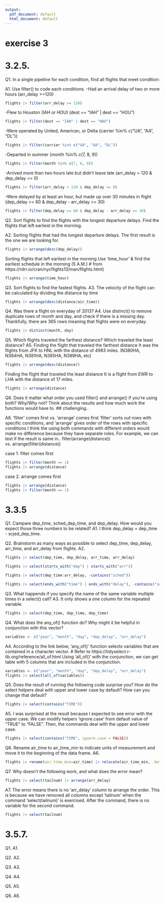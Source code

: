 ```yaml
---
output:
  pdf_document: default
  html_document: default
---
```

# exercise 3

# 3.2.5.
Q1. In a single pipeline for each condition, find all flights that meet condition:

A1. Use filter() to code each conditions. 
-Had an arrival delay of two or more hours (arr_delay >=120)
```r
flights |> filter(arr_delay >= 120)
```

-Flew to Houston (IAH or HOU) (dest == "IAH" | dest == "HOU")
```r
flights |> filter(dest == "IAH" | dest == "HOU")
```

-Were operated by United, American, or Delta (carrier %in% c("UA", "AA", "DL"))
```r
flights |> filter(carrier %in% c("UA", "AA", "DL"))
```

-Departed in summer (month %in% c(7, 8, 9))
```r
flights |> filter(month %in% c(7, 8, 9))
```

-Arrived more than two hours late but didn't leave late (arr_delay > 120 & dep_delay <= 0) 
```r
flights |> filter(arr_delay > 120 & dep_delay <= 0)
```

-Were delayed by at least an hour, but made up over 30 minutes in flight (dep_delay >= 60 & dep_delay - arr_delay >= 30)
```r
flights |> filter(dep_delay >= 60 & dep_delay - arr_delay >= 30)
```

Q2. Sort flights to find the flights with the longest departure delays. Find the flights that left earliest in the morning.

A2. 
Sorting flights that had the longest departure delays. The first result is the one we are looking for.
```r
flights |> arrange(desc(dep_delay))
```

Sorting flights that left earliest in the morning
Use 'time_hour' & find the earliest schedule in the morning (5 A.M.)
# from https://rdrr.io/cran/nycflights13/man/flights.html)

```r
flights |> arrange(time_hour)
```
Q3. Sort flights to find the fastest flights.
A3. The velocity of the flight can be calculated by dividing the distance by time
```r
flights |> arrange(desc(distance/air_time))
```

Q4. Was there a flight on everyday of 2013?
A4. Use distinct() to remove duplicate rows of month and day, and check if there is a missing day. Thankfully, there are 365 rows meaning that flights were on everyday.
```r
flights |> distinct(month, day)
```
Q5. Which flights traveled the farthest distance? Which traveled the least distance?
A5. 
Finding the flight that traveled the farthest distance
It was the flights from JFK to HNL with the distance of 4983 miles. (N380HA, N384HA, N381HA, N385HA, N389HA, etc) 
```r
flights |> arrange(desc(distance))
```

Finding the flight that traveled the least distance
It is a flight from EWR to LHA with the distance of 17 miles.
```r
flights |> arrange(distance)
```
Q6. Does it matter what order you used filter() and arrange() if you're using both? Why/Why not? Think about the results and how much work the functions would have to. 
## challenging..

A6. 'fliter' comes first vs. 'arrange' comes first
'filter' sorts out rows with specific conditions, and 'arrange' gives order of the rows with specific conditions
I think the using both commands with different orders would make no difference because they have separate roles.
For example, we can test if the result is same in.. 
filter(arrange(distance)) vs. arrange(filter(distance))

case 1. filter comes first
```r
flights |> filter(month == 1)
flights |> arrange(distance)
```

case 2. arrange comes first
```r
flights |> arrange(distance)
flights |> filter(month == 1)
```

# 3.3.5
Q1. Campare dep_time, sched_dep_time, and dep_delay. How would you expect those three numbers to be related?
A1. I think dep_delay = dep_time - scjed_dep_time. 


Q2. Brainstorm as many ways as possible to select dep_time, dep_delay, arr_time, and arr_delay from flights.
A2.
```r
flights |> select(dep_time, dep_delay, arr_time, arr_delay)
```

```r
flights |> select(starts_with("dep") | starts_with("arr"))
```
```r
flights |> select(dep_time:arr_delay, -contains("sched"))
```
```r
flights |> select(ends_with("time") | ends_with("delay"), -contains("sched"), -contains("air"))
```


Q3.  What happends if you specify the name of the same variable multiple times in a select() call?
A3. It only shows a one column for the repeated variable.
```r
flights |> select(dep_time, dep_time, dep_time)
```

Q4. What does the any_of() function do? Why might it be helpful in conjunction with this vector?
```r
variables <- c("year", "month", "day", "dep_delay", "arr_delay")
```

A4. According to the link below, 'any_of()' function selects variables that are contained in a character vector. 
# Refer to https://tidyselect.r-lib.org/reference/all_of.html
Using 'all_of()' with the conjunction, we can get table with 5 columns that are included in the conjunction. 

```r
variables <- c("year", "month", "day", "dep_delay", "arr_delay")
flights |> select(all_of(variables))
```

Q5. Does the result of running the following code surprise you? How do the select helpers deal with upper and lower case by default? How can you change that default?

```r
flights |> select(contains("TIME"))
```

A5. I was surprised at the result because I expected to see error with the upper case. We can modify helpers 'ignore.case' from default value of "TRUE" to "FALSE". Then, the commands deal with the upper and lower case.
```r
flights |> select(contains("TIME", ignore.case = FALSE))
```

Q6. Rename air_time to air_time_min to indicate units of measurement and move it to the beginning of the data frame.
A6.
```r
flights |> rename(air_time_min=air_time) |> relocate(air_time_min, .before=year)
```

Q7. Why doesn't the following work, and what does the error mean?
```r
flights |> select(tailnum) |> arrange(arr_delay)
```

A7. The error means there is no 'arr_delay' column to arrange the order. This is because we have removed all columns except 'tailnum' when the command 'select(tailnum)' is exercised. After the command, there is no variable for the second command.
```r
flights |> select(tailnum)
```

# 3.5.7.
Q1.
A1.


Q2.
A2.


Q3.
A3.


Q4.
A4.


Q5.
A5.


Q6.
A6.


